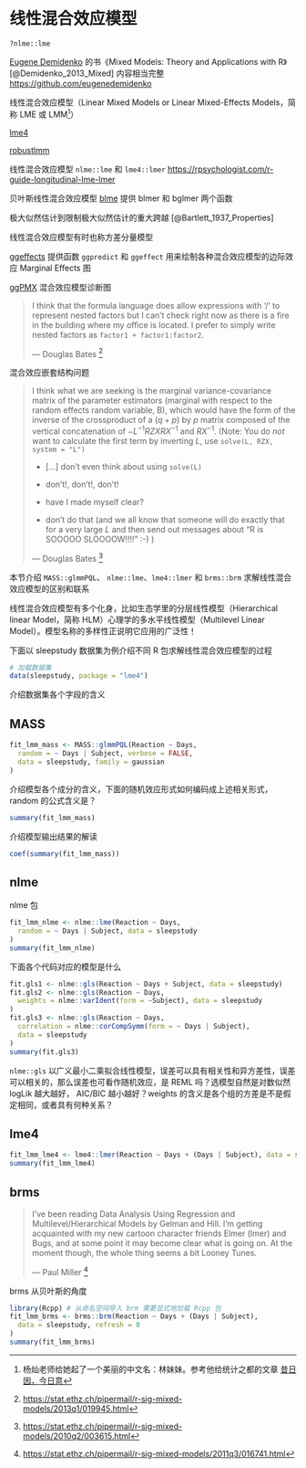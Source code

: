 # 线性混合效应模型 {#chap-linear-mixed-effects-models}

`?nlme::lme`

[Eugene Demidenko](https://www.eugened.org/) 的书《Mixed Models: Theory and Applications with R》[@Demidenko_2013_Mixed] 内容相当完整 <https://github.com/eugenedemidenko>

线性混合效应模型（Linear Mixed Models or Linear Mixed-Effects Models，简称 LME 或 LMM[^lin-meimei]）

[lme4](https://github.com/lme4/lme4/)

[robustlmm](https://github.com/kollerma/robustlmm)

线性混合效应模型 `nlme::lme` 和 `lme4::lmer` <https://rpsychologist.com/r-guide-longitudinal-lme-lmer>

贝叶斯线性混合效应模型 [blme](https://github.com/vdorie/blme) 提供 blmer 和 bglmer 两个函数



极大似然估计到限制极大似然估计的重大跨越 [@Bartlett_1937_Properties]

线性混合效应模型有时也称方差分量模型 

[ggeffects](https://github.com/strengejacke/ggeffects) 提供函数 `ggpredict` 和 `ggeffect` 用来绘制各种混合效应模型的边际效应 Marginal Effects 图

[ggPMX](https://github.com/ggPMXdevelopment/ggPMX) 混合效应模型诊断图

[^lin-meimei]: 杨灿老师给她起了一个美丽的中文名：林妹妹。参考他给统计之都的文章 [昔日因，今日意](https://cosx.org/2014/04/lmm-and-me)


> I think that the formula language does allow expressions with '/' to represent nested factors but I can't check right now as there is a fire in the building where my office is located. I prefer to simply write nested factors as `factor1 + factor1:factor2`.
>
>   --- Douglas Bates [^DB-help-2013]

[^DB-help-2013]: <https://stat.ethz.ch/pipermail/r-sig-mixed-models/2013q1/019945.html>


混合效应嵌套结构问题      

> I think what we are seeking is the marginal variance-covariance matrix of the parameter estimators (marginal with respect to the random effects random variable, B), which would have the form of the inverse of the crossproduct of a $(q+p)$ by $p$ matrix composed of the vertical concatenation of $-L^{-1}RZXRX^{-1}$ and $RX^{-1}$. (Note: You do *not* want to calculate the first term by inverting $L$, use `solve(L, RZX, system = "L")` 
>
> - [...] don't even think about using `solve(L)` 
> 
> - don't!, don't!, don't!
> 
> - have I made myself clear?
> 
> - don't do that (and we all know that someone will do exactly that for a very large $L$ and then send out messages about "R is SOOOOO SLOOOOW!!!!" :-) )
>
> --- Douglas Bates [^DB-help-2010]

[^DB-help-2010]: <https://stat.ethz.ch/pipermail/r-sig-mixed-models/2010q2/003615.html>


本节介绍 `MASS::glmmPQL`、 `nlme::lme`、`lme4::lmer` 和 `brms::brm` 求解线性混合效应模型的区别和联系

线性混合效应模型有多个化身，比如生态学里的分层线性模型（Hierarchical linear Model，简称 HLM）心理学的多水平线性模型（Multilevel Linear Model）。模型名称的多样性正说明它应用的广泛性！ 

下面以 sleepstudy 数据集为例介绍不同 R 包求解线性混合效应模型的过程

```r
# 加载数据集
data(sleepstudy, package = "lme4")
```

介绍数据集各个字段的含义

## MASS

```r
fit_lmm_mass <- MASS::glmmPQL(Reaction ~ Days,
  random = ~ Days | Subject, verbose = FALSE,
  data = sleepstudy, family = gaussian
)
```

介绍模型各个成分的含义，下面的随机效应形式如何编码成上述相关形式，random 的公式含义是？

```r
summary(fit_lmm_mass)
```

介绍模型输出结果的解读

```r
coef(summary(fit_lmm_mass))
```

## nlme

nlme 包

```r
fit_lmm_nlme <- nlme::lme(Reaction ~ Days,
  random = ~ Days | Subject, data = sleepstudy
)
summary(fit_lmm_nlme)
```

下面各个代码对应的模型是什么

```r
fit.gls1 <- nlme::gls(Reaction ~ Days + Subject, data = sleepstudy)
fit.gls2 <- nlme::gls(Reaction ~ Days,
  weights = nlme::varIdent(form = ~Subject), data = sleepstudy
)
fit.gls3 <- nlme::gls(Reaction ~ Days,
  correlation = nlme::corCompSymm(form = ~ Days | Subject), 
  data = sleepstudy
)
summary(fit.gls3)
```

`nlme::gls` 以广义最小二乘拟合线性模型，误差可以具有相关性和异方差性，误差可以相关的，那么误差也可看作随机效应，是 REML 吗？选模型自然是对数似然 logLik 越大越好， AIC/BIC 越小越好？weights 的含义是各个组的方差是不是假定相同，或者具有何种关系？

## lme4

```r
fit_lmm_lme4 <- lme4::lmer(Reaction ~ Days + (Days | Subject), data = sleepstudy)
summary(fit_lmm_lme4)
```

## brms

> I've been reading Data Analysis Using Regression and Multilevel/Hierarchical Models by Gelman and Hill. I'm getting acquainted with my new cartoon character friends Elmer (lmer) and Bugs, and at some point it may become clear what is going on. At the moment though, the whole thing seems a bit Looney Tunes.
> 
>   --- Paul Miller [^PM-help-2011]

[^PM-help-2011]: <https://stat.ethz.ch/pipermail/r-sig-mixed-models/2011q3/016741.html>

brms 从贝叶斯的角度

```r
library(Rcpp) # 从命名空间导入 brm 需要显式地加载 Rcpp 包
fit_lmm_brms <- brms::brm(Reaction ~ Days + (Days | Subject),
  data = sleepstudy, refresh = 0
)
summary(fit_lmm_brms)
```
